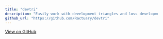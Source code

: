 ```yaml
---
title: "devtri"
description: "Easily work with development triangles and loss development factors to generate simple reserve reports in R"
github_url: "https://github.com/Ractuary/devtri"
---
```


[View on GitHub]("https://github.com/Ractuary/devtri")
